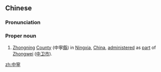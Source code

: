 ==Chinese==
{{zh-forms|s=中宁|[[middle]]<br>[[central]]|[[pacified]]&nbsp;([[area]])}}
{{wikipedia|Zhongning County}}
===Pronunciation===
{{zh-pron
|m=Zhōngníng
|cat=pn
}}
===Proper noun===
{{zh-proper noun}}
#{{lb|zh|geography}} [[Zhongning]] [[county|County]] (中寧[[縣]]) in [[Ningxia]], [[China]], [[administer]]ed as [[part]] of [[Zhongwei]] ([[中卫]][[市]]).

[[zh:中寧]]